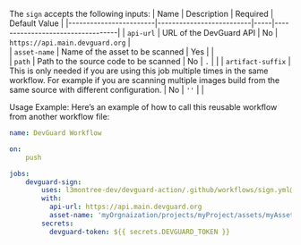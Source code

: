 
<Sign />

The `sign` accepts the following inputs:
| Name                   | Description                                                                   | Required    | Default Value                                    | 
|------------------------|--------------------------|-----|----------------------------------|
| `api-url`               | URL of the DevGuard API                                                       | No          | `https://api.main.devguard.org`                 |  
| `asset-name`            | Name of the asset to be scanned                                               | Yes         |                                                 |           
| `path`              | Path to the source code to be scanned                                         | No          | `.`                                              |                                    | 
| `artifact-suffix`                 |   This is only needed if you are using this job multiple times in the same workflow. For example if you are scanning multiple images build from the same source with different configuration.                  | No          |                 `''`                                | 
                                    | 

Usage Example:
Here’s an example of how to call this reusable workflow from another workflow file:
```yaml copy
name: DevGuard Workflow

on:
    push

jobs:
    devguard-sign:
        uses: l3montree-dev/devguard-action/.github/workflows/sign.yml@main
        with:
          api-url: https://api.main.devguard.org
          asset-name: 'myOrgnaization/projects/myProject/assets/myAsset'
        secrets:
          devguard-token: ${{ secrets.DEVGUARD_TOKEN }}
```
